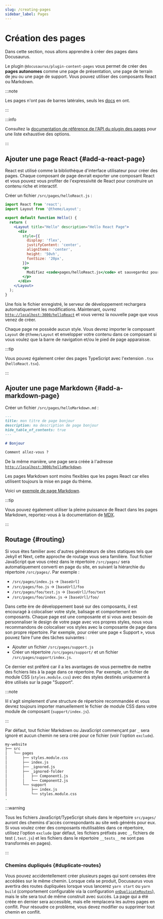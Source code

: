 ```yaml
---
slug: /creating-pages
sidebar_label: Pages
---
```


# Création des pages

Dans cette section, nous allons apprendre à créer des pages dans Docusaurus.

Le plugin `@docusaurus/plugin-content-pages` vous permet de créer des **pages autonomes** comme une page de présentation, une page de terrain de jeu ou une page de support. Vous pouvez utiliser des composants React ou Markdown.

:::note

Les pages n'ont pas de barres latérales, seuls les [docs](./docs/docs-introduction.mdx) en ont.

:::

:::info

Consultez la [documentation de référence de l'API du plugin des pages](./../api/plugins/plugin-content-pages.mdx) pour une liste exhaustive des options.

:::

## Ajouter une page React {#add-a-react-page}

React est utilisé comme la bibliothèque d'interface utilisateur pour créer des pages. Chaque composant de page devrait exporter une composant React et vous pouvez vous profiter de l'expressivité de React pour construire un contenu riche et interactif.

Créer un fichier `/src/pages/helloReact.js` :

```jsx title="/src/pages/helloReact.js"
import React from 'react';
import Layout from '@theme/Layout';

export default function Hello() {
  return (
    <Layout title="Hello" description="Hello React Page">
      <div
        style={{
          display: 'flex',
          justifyContent: 'center',
          alignItems: 'center',
          height: '50vh',
          fontSize: '20px',
        }}>
        <p>
          Modifiez <code>pages/helloReact.js</code> et sauvegardez pour recharger.
        </p>
      </div>
    </Layout>
  );
}
```

Une fois le fichier enregistré, le serveur de développement rechargera automatiquement les modifications. Maintenant, ouvrez [`http://localhost:3000/helloReact`](http://localhost:3000/helloReact) et vous verrez la nouvelle page que vous venez de créer.

Chaque page ne possède aucun style. Vous devrez importer le composant `Layout` de `@theme/Layout` et envelopper votre contenu dans ce composant si vous voulez que la barre de navigation et/ou le pied de page apparaisse.

:::tip

Vous pouvez également créer des pages TypeScript avec l'extension `.tsx` (`helloReact.tsx`).

:::

## Ajouter une page Markdown {#add-a-markdown-page}

Créer un fichier `/src/pages/helloMarkdown.md` :

```md title="/src/pages/helloMarkdown.md"
---
title: mon titre de page bonjour
description: ma description de page bonjour
hide_table_of_contents: true
---

# Bonjour

Comment allez-vous ?
```

De la même manière, une page sera créée à l'adresse [`http://localhost:3000/helloMarkdown`](http://localhost:3000/helloMarkdown).

Les pages Markdown sont moins flexibles que les pages React car elles utilisent toujours la mise en page du thème.

Voici un [exemple de page Markdown](/examples/markdownPageExample).

:::tip

Vous pouvez également utiliser la pleine puissance de React dans les pages Markdown, reportez-vous à la documentation de [MDX](https://mdxjs.com/).

:::

## Routage {#routing}

Si vous êtes familier avec d'autres générateurs de sites statiques tels que Jekyll et Next, cette approche de routage vous sera familière. Tout fichier JavaScript que vous créez dans le répertoire `/src/pages/` sera automatiquement converti en page du site, en suivant la hiérarchie du répertoire `/src/pages/`. Par exemple :

- `/src/pages/index.js` → `[baseUrl]`
- `/src/pages/foo.js` → `[baseUrl]/foo`
- `/src/pages/foo/test.js` → `[baseUrl]/foo/test`
- `/src/pages/foo/index.js` → `[baseUrl]/foo/`

Dans cette ère de développement basé sur des composants, il est encouragé à colocaliser votre style, balisage et comportement en composants. Chaque page est une composante et si vous avez besoin de personnaliser le design de votre page avec vos propres styles, nous vous recommandons de colocaliser vos styles avec la composante de page dans son propre répertoire. Par exemple, pour créer une page « Support », vous pouvez faire l'une des tâches suivantes :

- Ajouter un fichier `/src/pages/support.js`
- Créer un répertoire `/src/pages/support/` et un fichier `/src/pages/support/index.js`.

Ce dernier est préféré car il a les avantages de vous permettre de mettre des fichiers liés à la page dans ce répertoire. Par exemple, un fichier de module CSS (`styles.module.css`) avec des styles destinés uniquement à être utilisés sur la page "Support".

:::note

Iil s'agit simplement d'une structure de répertoire recommandée et vous devrez toujours importer manuellement le fichier de module CSS dans votre module de composant (`support/index.js`).

:::

Par défaut, tout fichier Markdown ou JavaScript commençant par `_` sera ignoré et aucun chemin ne sera créé pour ce fichier (voir l'option `exclude`).

```bash
my-website
├── src
│   └── pages
│       ├── styles.module.css
│       ├── index.js
│       ├── _ignored.js
│       ├── _ignored-folder
│       │   ├── Component1.js
│       │   └── Component2.js
│       └── support
│           ├── index.js
│           └── styles.module.css
.
```

:::warning

Tous les fichiers JavaScript/TypeScript situés dans le répertoire `src/pages/` auront des chemins d'accès correspondants au site web générés pour eux. Si vous voulez créer des composants réutilisables dans ce répertoire, utilisez l'option `exclude` (par défaut, les fichiers préfixés avec `_`, fichiers de test (`.test.js`) et les fichiers dans le répertoire `__tests__` ne sont pas transformés en pages).

:::

### Chemins dupliqués {#duplicate-routes}

Vous pouvez accidentellement créer plusieurs pages qui sont censées être accédées sur le même chemin. Lorsque cela se produit, Docusaurus vous avertira des routes dupliquées lorsque vous lancerez `yarn start` ou `yarn build` (comportement configurable via la configuration [`onDuplicateRoutes`](../api/docusaurus.config.js.mdx#onDuplicateRoutes)), mais le site sera tout de même construit avec succès. La page qui a été créée en dernier sera accessible, mais elle remplacera les autres pages en conflit. Pour résoudre ce problème, vous devez modifier ou supprimer tout chemin en conflit.
